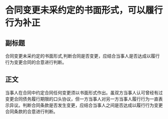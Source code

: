 # 合同变更未采约定的书面形式，可以履行行为补正
## 副标题
合同变更未采约定的书面形式,判断合同是否变更，应结合当事人是否达成以履行行为变更合同的合意进行判断。
## 正文
当事人在合同中约定合同任何变更须以书面形式作出。虽双方当事人认可曾经有过变更合同债务履行期限的口头协议，但一方当事人对另一方当事人履行行为一直表示异议。判断合同条款是否发生变更，应结合当事人之间是否达成以履行行为变更合同条款的合意进行判断。